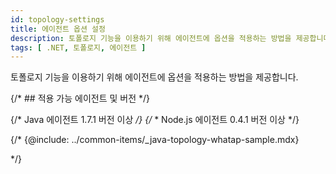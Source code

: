 ```yaml
---
id: topology-settings
title: 에이전트 옵션 설정
description: 토폴로지 기능을 이용하기 위해 에이전트에 옵션을 적용하는 방법을 제공합니다.
tags: [ .NET, 토폴로지, 에이전트 ]
---
```


토폴로지 기능을 이용하기 위해 에이전트에 옵션을 적용하는 방법을 제공합니다.

{/* ## 적용 가능 에이전트 및 버전 */}

{/* Java 에이전트 1.7.1 버전 이상 */}
{/* * Node.js 에이전트 0.4.1 버전 이상 */}


<Topologysettingswhatap />

{/* {@include: ../common-items/_java-topology-whatap-sample.mdx} 


<Nodejstopologywhatapsample /> */}
